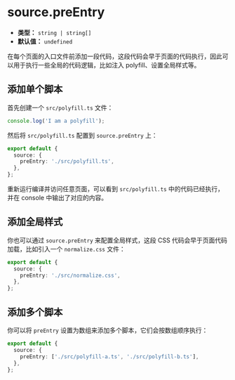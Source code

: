 # source.preEntry

- **类型：** `string | string[]`
- **默认值：** `undefined`

在每个页面的入口文件前添加一段代码，这段代码会早于页面的代码执行，因此可以用于执行一些全局的代码逻辑，比如注入 polyfill、设置全局样式等。

## 添加单个脚本

首先创建一个 `src/polyfill.ts` 文件：

```js
console.log('I am a polyfill');
```

然后将 `src/polyfill.ts` 配置到 `source.preEntry` 上：

```ts title="rsbuild.config.ts"
export default {
  source: {
    preEntry: './src/polyfill.ts',
  },
};
```

重新运行编译并访问任意页面，可以看到 `src/polyfill.ts` 中的代码已经执行，并在 console 中输出了对应的内容。

## 添加全局样式

你也可以通过 `source.preEntry` 来配置全局样式，这段 CSS 代码会早于页面代码加载，比如引入一个 `normalize.css` 文件：

```ts title="rsbuild.config.ts"
export default {
  source: {
    preEntry: './src/normalize.css',
  },
};
```

## 添加多个脚本

你可以将 `preEntry` 设置为数组来添加多个脚本，它们会按数组顺序执行：

```ts title="rsbuild.config.ts"
export default {
  source: {
    preEntry: ['./src/polyfill-a.ts', './src/polyfill-b.ts'],
  },
};
```

